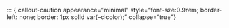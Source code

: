::: {.callout-caution appearance="minimal" style="font-sze:0.9rem; border-left: none; border: 1px solid var(--clcolor);" collapse="true"}